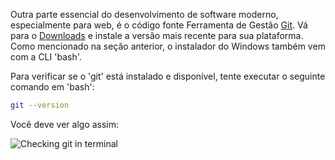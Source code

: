Outra parte essencial do desenvolvimento de software moderno, especialmente para web, é o código fonte
Ferramenta de Gestão [Git](https://git-scm.com). Vá para o [Downloads](https://git-scm.com/downloads)
e instale a versão mais recente para sua plataforma. Como mencionado na seção anterior,
o instalador do Windows também vem com a CLI 'bash'.

Para verificar se o 'git' está instalado e disponível, tente executar o seguinte comando em 'bash':

```bash
git --version
```

Você deve ver algo assim:

![Checking git in terminal](git.webp)
